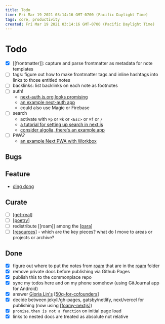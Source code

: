 ```yaml
---
title: Todo
time: Fri Mar 19 2021 03:14:16 GMT-0700 (Pacific Daylight Time)
tags: core, productivity
created: Fri Mar 19 2021 03:14:16 GMT-0700 (Pacific Daylight Time)
---
```


# Todo

- [x] [[frontmatter]]: capture and parse frontmatter as metadata for note templates
- [ ] tags: figure out how to make frontmatter tags and inline hashtags into links to those entitled notes
- [ ] backlinks: list backlinks on each note as footnotes
- [ ] auth!
  - [next-auth.js.org looks promising](https://next-auth.js.org/getting-started/example)
  - [an example next-auth app](https://github.com/nextauthjs/next-auth-example)
  - could also use Magic or Firebase
- [ ] search
  - activate with `⌘p` or `⌘k` or `<Esc>` or `⌘f` or `/`
  - [a tutorial for setting up search in next.js](https://medium.com/@matswainson/building-a-search-component-for-your-next-js-markdown-blog-9e75e0e7d210)
  - [consider algolia, there's an example app]()
- [ ] PWA?
  - [an example Next PWA with Workbox](https://github.com/vercel/next.js/tree/canary/examples/progressive-web-app)

## Bugs

## Feature

- [ding dong](https://commonplace.atmanaut.me/areas/poetry/ding-dong-the-dream-is-dead)

## Curate

- [ ] [[get-real]]
- [ ] [[poetry]]
- [ ] redistribute [[roam]] among the [[para]]
- [ ] [[resources]] - which are the key pieces? what do I move to areas or projects or archive?

## Done

- [x] figure out where to put the notes from [roam](https://roamresearch.com/#/app/Atmanaut) that are in the [roam](./roam) folder
- [x] remove private docs before publishing via Github Pages
- [x] publish this to the commonplace repo
- [x] sync my todos here and on my phone somehow (using GitJournal app for Android)
- [x] answer [Gloria Lin's](https://docs.google.com/document/d/1vw3EKQ6mAU8vAqPjG2LY-YtCVLAIIfcvkaI08WKP4Iw/edit) [[50q-for-cofounders]]
- [x] decide between jekyll/gh-pages, gatsby/netlify, next/vercel for publishing (now using [[foamy-nextjs]])
- [x] `promise.then is not a function` on initial page load
- [x] links to nested docs are treated as absolute not relative

[//begin]: # "Autogenerated link references for markdown compatibility"
[get-real]: ../../areas/get-real "Get-Real"
[poetry]: ../../areas/poetry "Poetry"
[para]: ../../archives/roam/para "PARA method"
[resources]: ../../resources "Resources"
[50q-for-cofounders]: ../../areas/ikigai/50q-for-cofounders "50 Questions for Aspiring Founders to Ask Each Other"
[foamy-nextjs]: foamy-nextjs "Foamy NextJS Starter"
[//end]: # "Autogenerated link references"
